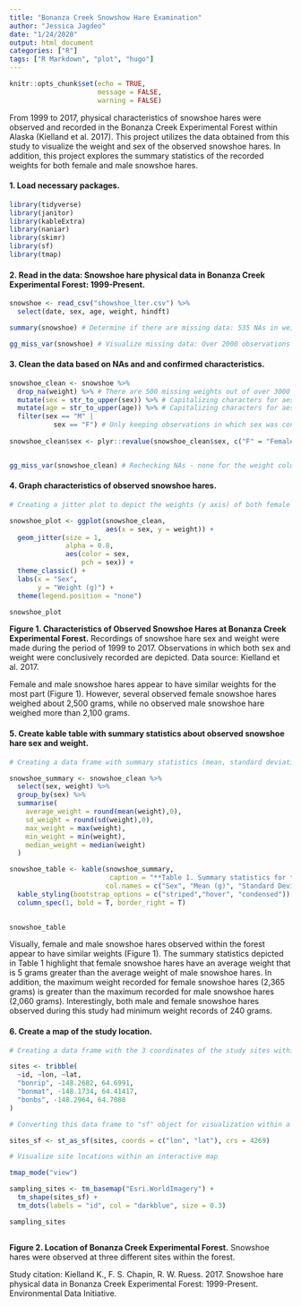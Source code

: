 ```yaml
---
title: "Bonanza Creek Snowshow Hare Examination"
author: "Jessica Jagdeo"
date: "1/24/2020"
output: html_document
categories: ["R"]
tags: ["R Markdown", "plot", "hugo"]
---
```


```r
knitr::opts_chunk$set(echo = TRUE,
                      message = FALSE,
                      warning = FALSE)
```

From 1999 to 2017, physical characteristics of snowshoe hares were observed and recorded in the Bonanza Creek Experimental Forest within Alaska (Kielland et al. 2017). This project utilizes the data obtained from this study to visualize the weight and sex of the observed snowshoe hares. In addition, this project explores the summary statistics of the recorded weights for both female and male snowshoe hares. 

#### 1. Load necessary packages.
```r

library(tidyverse)
library(janitor)
library(kableExtra)
library(naniar)
library(skimr)
library(sf)
library(tmap)

```
#### 2. Read in the data: Snowshoe hare physical data in Bonanza Creek Experimental Forest: 1999-Present.
```r

snowshoe <- read_csv("showshoe_lter.csv") %>% 
  select(date, sex, age, weight, hindft) 

summary(snowshoe) # Determine if there are missing data: 535 NAs in weight column; 1747 NAs in weight column 

gg_miss_var(snowshoe) # Visualize missing data: Over 2000 observations are missing an age

```


#### 3. Clean the data based on NAs and and confirmed characteristics. 
```r

snowshoe_clean <- snowshoe %>% 
  drop_na(weight) %>% # There are 500 missing weights out of over 3000 observations, a relatively small portion of total observations, so we can drop the observations without recorded weights
  mutate(sex = str_to_upper(sex)) %>% # Capitalizing characters for aesthetics
  mutate(age = str_to_upper(age)) %>% # Capitalizing characters for aesthetics
  filter(sex == "M" |
           sex == "F") # Only keeping observations in which sex was confirmed (only reduces our number of observations by 200)
  
snowshoe_clean$sex <- plyr::revalue(snowshoe_clean$sex, c("F" = "Female", "M" = "Male")) # Renaming "F" and "M" to "Female" and "Male", respectively for visualization


gg_miss_var(snowshoe_clean) # Rechecking NAs - none for the weight column

```


#### 4. Graph characteristics of observed snowshoe hares.
```r

# Creating a jitter plot to depict the weights (y axis) of both female and male snowshoe hares (x axis)

snowshoe_plot <- ggplot(snowshoe_clean, 
                        aes(x = sex, y = weight)) +
  geom_jitter(size = 1, 
              alpha = 0.8,
              aes(color = sex,
                  pch = sex)) +
  theme_classic() +
  labs(x = "Sex",
       y = "Weight (g)") +
  theme(legend.position = "none")

snowshoe_plot

```

**Figure 1. Characteristics of Observed Snowshoe Hares at Bonanza Creek Experimental Forest.** Recordings of snowshoe hare sex and weight were made during the period of 1999 to 2017. Observations in which both sex and weight were conclusively recorded are depicted. Data source: Kielland et al. 2017. 

Female and male snowshoe hares appear to have similar weights for the most part (Figure 1). However, several observed female snowshoe hares weighed about 2,500 grams, while no observed male snowshoe hare weighed more than 2,100 grams. 

#### 5. Create kable table with summary statistics about observed snowshoe hare sex and weight.
```r

# Creating a data frame with summary statistics (mean, standard deviation, maximum, minimum, and median) for the weights of female and male snowshoe hares

snowshoe_summary <- snowshoe_clean %>%
  select(sex, weight) %>% 
  group_by(sex) %>% 
  summarise(
    average_weight = round(mean(weight),0),
    sd_weight = round(sd(weight),0),
    max_weight = max(weight),
    min_weight = min(weight),
    median_weight = median(weight)
  )

snowshoe_table <- kable(snowshoe_summary,
                         caption = "**Table 1. Summary statistics for the weights of female and male snowshoe hares observed in the Bonanza Creek Experimental Forest from 1999 to 2017.** Weights were recorded during capture-recapture studies, with a total of 2,628 complete observations obtained for sex and weight. Data source: Kielland et al. 2017.",
                        col.names = c("Sex", "Mean (g)", "Standard Deviation (g)", "Maximum (g)", "Minimum (g)", "Median (g)")) %>% 
  kable_styling(bootstrap_options = c("striped","hover", "condensed")) %>% 
  column_spec(1, bold = T, border_right = T) 
  

snowshoe_table

```


Visually, female and male snowshoe hares observed within the forest appear to have similar weights (Figure 1). The summary statistics depicted in Table 1 highlight that female snowshoe hares have an average weight that is 5 grams greater than the average weight of male snowshoe hares. In addition, the maximum weight recorded for female snowshoe hares (2,365 grams) is greater than the maximum recorded for male snowshoe hares (2,060 grams). Interestingly, both male and female snowshoe hares observed during this study had minimum weight records of 240 grams. 

#### 6. Create a map of the study location. 
```r

# Creating a data frame with the 3 coordinates of the study sites within Bonanza Creek Experimental Forest

sites <- tribble(
  ~id, ~lon, ~lat,
  "bonrip", -148.2682, 64.6991, 
  "bonmat", -148.1734, 64.41417,
  "bonbs", -148.2964, 64.7088
)

# Converting this data frame to "sf" object for visualization within a map

sites_sf <- st_as_sf(sites, coords = c("lon", "lat"), crs = 4269)

# Visualize site locations within an interactive map

tmap_mode("view")

sampling_sites <- tm_basemap("Esri.WorldImagery") +
  tm_shape(sites_sf) +
  tm_dots(labels = "id", col = "darkblue", size = 0.3)

sampling_sites
  

```

**Figure 2. Location of Bonanza Creek Experimental Forest.** Snowshoe hares were observed at three different sites within the forest.

Study citation: Kielland K., F. S. Chapin, R. W. Ruess. 2017. Snowshoe hare physical data in Bonanza Creek Experimental Forest: 1999-Present. Environmental Data Initiative.